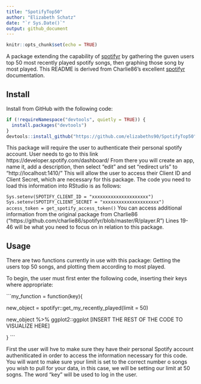 ---
title: "SpotifyTop50"
author: "Elizabeth Schatz"
date: "`r Sys.Date()`"
output: github_document
---

```{r setup, include=FALSE}
knitr::opts_chunk$set(echo = TRUE)
```
A package extending the capability of [spotifyr](https://github.com/charlie86/spotifyr/blob/master/R/player.R) 
by gathering the guven users top 50 most recently played spotify songs, then graphing those song by most played. This README is 
derived from Charlie86's excellent [spotifyr]((https://github.com/charlie86/spotifyr/blob/master/R/player.R)) 
documentation.

## Install

Install from GitHub with the following code:

```{r install, eval = FALSE}
if (!requireNamespace("devtools", quietly = TRUE)) {
  install.packages("devtools")
}
devtools::install_github("https://github.com/elizabeths90/SpotifyTop50")
```

This package will require the user to authenticate their personal spotify account.  User needs to go to this link https://developer.spotify.com/dashboard/ 
From there you will create an app, name it, add a description, then select "edit" and set “redirect urls” to “http://localhost:1410/”
This will allow the user to access their Client ID and Client Secret, which are necessary for this package. 
The code you need to load this information into RStudio is as follows:

```Sys.setenv(SPOTIFY_CLIENT_ID = "xxxxxxxxxxxxxxxxxxxxx")
Sys.setenv(SPOTIFY_CLIENT_SECRET = "xxxxxxxxxxxxxxxxxxxxx")
access_token = get_spotify_access_token()
```
You can access additional information from the original package from Charlie86 ("https://github.com/charlie86/spotifyr/blob/master/R/player.R")
Lines 19-46 will be what you need to focus on in relation to this package. 

## Usage

There are two functions currently in use with this package: Getting the users top 50 songs, and plotting them according to most played. 

To begin, the user must first enter the following code, inserting their keys 
where appropriate:

```my_function = function(key){
  
  new_object = spotifyr::get_my_recently_played(limit = 50)
  
  new_object %>% ggplot2::ggplot [INSERT THE REST OF THE CODE TO VISUALIZE HERE]
  
}
```

First the user will hve to make sure they have their personal Spotify account autheniticated in order to access the information necessary for this code. 
You will want to make sure your limit is set to the correct number o songs you wish to pull for your data, in this case, we will be setting our limit at 50 sogns. 
The word "key" will be used to log in the user. 